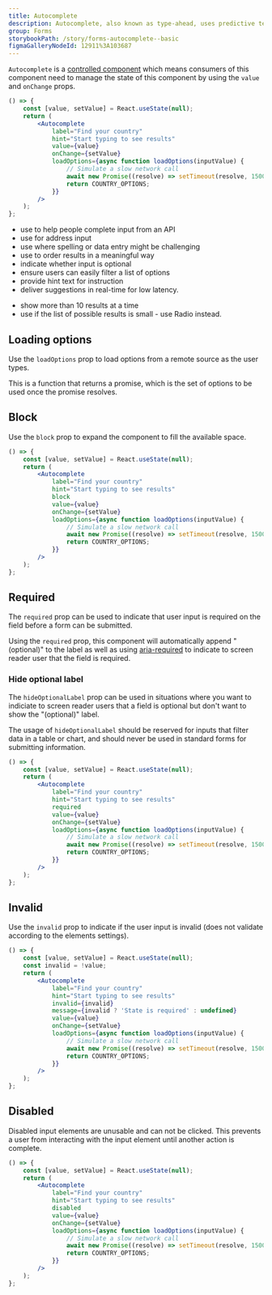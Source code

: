 ```yaml
---
title: Autocomplete
description: Autocomplete, also known as type-ahead, uses predictive text to complete words as they are entered.
group: Forms
storybookPath: /story/forms-autocomplete--basic
figmaGalleryNodeId: 12911%3A103687
---
```


`Autocomplete` is a [controlled component](https://reactjs.org/docs/forms.html#controlled-components) which means consumers of this component need to manage the state of this component by using the `value` and `onChange` props.

```jsx live
() => {
	const [value, setValue] = React.useState(null);
	return (
		<Autocomplete
			label="Find your country"
			hint="Start typing to see results"
			value={value}
			onChange={setValue}
			loadOptions={async function loadOptions(inputValue) {
				// Simulate a slow network call
				await new Promise((resolve) => setTimeout(resolve, 1500));
				return COUNTRY_OPTIONS;
			}}
		/>
	);
};
```

<DoHeading />

- use to help people complete input from an API
- use for address input
- use where spelling or data entry might be challenging
- use to order results in a meaningful way
- indicate whether input is optional
- ensure users can easily filter a list of options
- provide hint text for instruction
- deliver suggestions in real-time for low latency.

<DontHeading />

- show more than 10 results at a time
- use if the list of possible results is small - use Radio instead.

## Loading options

Use the `loadOptions` prop to load options from a remote source as the user types.

This is a function that returns a promise, which is the set of options to be used once the promise resolves.

## Block

Use the `block` prop to expand the component to fill the available space.

```jsx live
() => {
	const [value, setValue] = React.useState(null);
	return (
		<Autocomplete
			label="Find your country"
			hint="Start typing to see results"
			block
			value={value}
			onChange={setValue}
			loadOptions={async function loadOptions(inputValue) {
				// Simulate a slow network call
				await new Promise((resolve) => setTimeout(resolve, 1500));
				return COUNTRY_OPTIONS;
			}}
		/>
	);
};
```

## Required

The `required` prop can be used to indicate that user input is required on the field before a form can be submitted.

Using the `required` prop, this component will automatically append "(optional)" to the label as well as using [aria-required](https://developer.mozilla.org/en-US/docs/Web/Accessibility/ARIA/Attributes/aria-required) to indicate to screen reader user that the field is required.

### Hide optional label

The `hideOptionalLabel` prop can be used in situations where you want to indiciate to screen reader users that a field is optional but don't want to show the "(optional)" label.

The usage of `hideOptionalLabel` should be reserved for inputs that filter data in a table or chart, and should never be used in standard forms for submitting information.

```jsx live
() => {
	const [value, setValue] = React.useState(null);
	return (
		<Autocomplete
			label="Find your country"
			hint="Start typing to see results"
			required
			value={value}
			onChange={setValue}
			loadOptions={async function loadOptions(inputValue) {
				// Simulate a slow network call
				await new Promise((resolve) => setTimeout(resolve, 1500));
				return COUNTRY_OPTIONS;
			}}
		/>
	);
};
```

## Invalid

Use the `invalid` prop to indicate if the user input is invalid (does not validate according to the elements settings).

```jsx live
() => {
	const [value, setValue] = React.useState(null);
	const invalid = !value;
	return (
		<Autocomplete
			label="Find your country"
			hint="Start typing to see results"
			invalid={invalid}
			message={invalid ? 'State is required' : undefined}
			value={value}
			onChange={setValue}
			loadOptions={async function loadOptions(inputValue) {
				// Simulate a slow network call
				await new Promise((resolve) => setTimeout(resolve, 1500));
				return COUNTRY_OPTIONS;
			}}
		/>
	);
};
```

## Disabled

Disabled input elements are unusable and can not be clicked. This prevents a user from interacting with the input element until another action is complete.

```jsx live
() => {
	const [value, setValue] = React.useState(null);
	return (
		<Autocomplete
			label="Find your country"
			hint="Start typing to see results"
			disabled
			value={value}
			onChange={setValue}
			loadOptions={async function loadOptions(inputValue) {
				// Simulate a slow network call
				await new Promise((resolve) => setTimeout(resolve, 1500));
				return COUNTRY_OPTIONS;
			}}
		/>
	);
};
```
